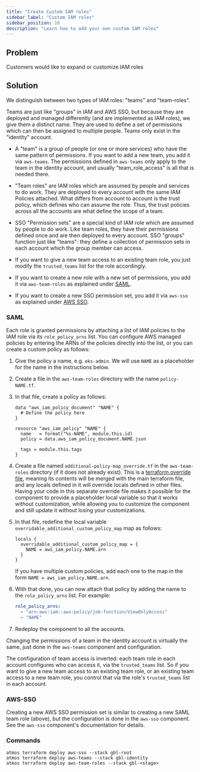 ```yaml
---
title: "Create Custom IAM roles"
sidebar_label: "Custom IAM roles"
sidebar_position: 10
description: "Learn how to add your own custom IAM roles"
---
```


## Problem

Customers would like to expand or customize IAM roles

## Solution

We distinguish between two types of IAM roles: "teams" and "team-roles".

Teams are just like "groups" in IAM and AWS SSO, but because they are deployed and managed differently (and are
implemented as IAM roles), we give them a distinct name. They are used to define a set of permissions which can then be
assigned to multiple people. Teams only exist in the "identity" account.

- A "team" is a group of people (or one or more services) who have the same pattern of permissions. If you want to add a
  new team, you add it via `aws-teams`. The permissions defined in `aws-teams` only apply to the team in the identity
  account, and usually "team_role_access" is all that is needed there.

- "Team roles" are IAM roles which are assumed by people and services to do work. They are deployed to every account
  with the same IAM Policies attached. What differs from account to account is the trust policy, which defines who can
  assume the role. Thus, the trust policies across all the accounts are what define the scope of a team.

- SSO "Permission sets" are a special kind of IAM role which are assumed by people to do work. Like team roles, they
  have their permissions defined once and are then deployed to every account. SSO "groups" function just like "teams":
  they define a collection of permission sets in each account which the group member can access.

- If you want to give a new team access to an existing team role, you just modify the `trusted_teams` list for the role
  accordingly.
- If you want to create a new role with a new set of permissions, you add it via `aws-team-roles` as explained under
  [SAML](#saml).
- If you want to create a new SSO permission set, you add it via `aws-sso` as explained under [AWS SSO](#aws-sso).

### SAML

Each role is granted permissions by attaching a list of IAM policies to the IAM role via its `role_policy_arns` list.
You can configure AWS managed policies by entering the ARNs of the policies directly into the list, or you can create a
custom policy as follows:

1. Give the policy a name, e.g. `eks-admin`. We will use `NAME` as a placeholder for the name in the instructions below.
2. Create a file in the `aws-team-roles` directory with the name `policy-NAME.tf`.
3. In that file, create a policy as follows:

   ```hcl
   data "aws_iam_policy_document" "NAME" {
     # Define the policy here
   }

   resource "aws_iam_policy" "NAME" {
     name   = format("%s-NAME", module.this.id)
     policy = data.aws_iam_policy_document.NAME.json

     tags = module.this.tags
   }
   ```

4. Create a file named `additional-policy-map_override.tf` in the `aws-team-roles` directory (if it does not already
   exist). This is a [terraform override file](https://developer.hashicorp.com/terraform/language/files/override),
   meaning its contents will be merged with the main terraform file, and any locals defined in it will override locals
   defined in other files. Having your code in this separate override file makes it possible for the component to
   provide a placeholder local variable so that it works without customization, while allowing you to customize the
   component and still update it without losing your customizations.
5. In that file, redefine the local variable `overridable_additional_custom_policy_map` map as follows:

   ```hcl
   locals {
     overridable_additional_custom_policy_map = {
       NAME = aws_iam_policy.NAME.arn
     }
   }
   ```

   If you have multiple custom policies, add each one to the map in the form `NAME = aws_iam_policy.NAME.arn`.

6. With that done, you can now attach that policy by adding the name to the `role_policy_arns` list. For example:

   ```yaml
   role_policy_arns:
     - "arn:aws:iam::aws:policy/job-function/ViewOnlyAccess"
     - "NAME"
   ```

7. Redeploy the component to all the accounts.

Changing the permissions of a team in the identity account is virtually the same, just done in the `aws-teams` component
and configuration.

The configuration of team access is inverted: each team role in each account configures who can access it, via the
`trusted_teams` list. So if you want to give a new team access to an existing team role, or an existing team access to a
new team role, you control that via the role's `trusted_teams` list in each account.

### AWS-SSO

Creating a new AWS SSO permission set is similar to creating a new SAML team role (above), but the configuration is done
in the `aws-sso` component. See the `aws-sso` component's documentation for details.

### Commands

```
atmos terraform deploy aws-sso --stack gbl-root
atmos terraform deploy aws-teams --stack gbl-identity
atmos terraform deploy aws-team-roles --stack gbl-<stage>
```
